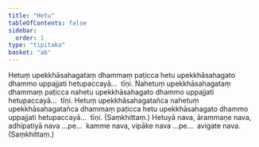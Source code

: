 ```yaml
---
title: "Hetu"
tableOfContents: false
sidebar:
  order: 1
type: "tipitaka"
basket: "ab"
---
```



<DynamicBreadcrumb />

<Division number="250">

<Paragraph number="497">
Hetuṃ upekkhāsahagataṃ dhammaṃ paṭicca hetu upekkhāsahagato dhammo uppajjati hetupaccayā…  tīṇi.
</Paragraph>

<Paragraph number="498">
Nahetuṃ upekkhāsahagataṃ dhammaṃ paṭicca nahetu upekkhāsahagato dhammo uppajjati hetupaccayā…  tīṇi.
</Paragraph>

<Paragraph number="499">
Hetuṃ upekkhāsahagatañca nahetuṃ upekkhāsahagatañca dhammaṃ paṭicca hetu upekkhāsahagato dhammo uppajjati hetupaccayā…  tīṇi. (Saṃkhittaṃ.)
</Paragraph>

</Division>
<Division number="251">

<Paragraph number="500">
Hetuyā nava, ārammaṇe nava, adhipatiyā nava …pe…  kamme nava, vipāke nava …pe…  avigate nava. (Saṃkhittaṃ.)
</Paragraph>
</Division>